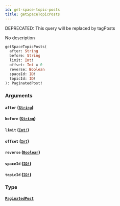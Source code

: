 ```yaml
---
id: get-space-topic-posts
title: getSpaceTopicPosts
---
```


<span class="badge badge--warning">DEPRECATED: This query will be replaced by tagPosts</span>

No description

```graphql
getSpaceTopicPosts(
  after: String
  before: String
  limit: Int!
  offset: Int = 0
  reverse: Boolean
  spaceId: ID!
  topicId: ID!
): PaginatedPost!

```

### Arguments

#### `after` ([`String`](/docs/graphql/scalars/string))

#### `before` ([`String`](/docs/graphql/scalars/string))

#### `limit` ([`Int!`](/docs/graphql/scalars/int))

#### `offset` ([`Int`](/docs/graphql/scalars/int))

#### `reverse` ([`Boolean`](/docs/graphql/scalars/boolean))

#### `spaceId` ([`ID!`](/docs/graphql/scalars/id))

#### `topicId` ([`ID!`](/docs/graphql/scalars/id))

### Type

#### [`PaginatedPost`](/docs/graphql/objects/paginated-post)
